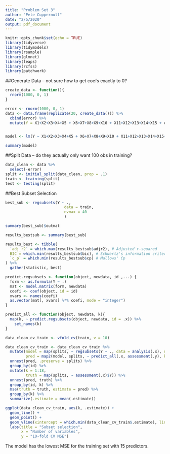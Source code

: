 ```yaml
---
title: "Problem Set 3"
author: "Pete Cuppernull"
date: "2/5/2020"
output: pdf_document
---
```


```r
knitr::opts_chunk$set(echo = TRUE)
library(tidyverse)
library(tidymodels)
library(rsample)
library(glmnet)
library(leaps)
library(rcfss)
library(patchwork)
```

##Generate Data -- not sure how to get coefs exactly to 0?
```r
create_data <- function(){
  rnorm(1000, 0, 1)
}

error <- rnorm(1000, 0, 1)
data <- data.frame(replicate(20, create_data())) %>%
  cbind(error) %>%
  mutate(Y = X1+X2+X3+X4+X5 + X6+X7+X8+X9+X10 + X11+X12+X13+X14+X15 + error)


model <- lm(Y ~ X1+X2+X3+X4+X5 + X6+X7+X8+X9+X10 + X11+X12+X13+X14+X15+X16+X17+X18+X19+X20, data = data)

summary(model)
```

##Split Data -- do they actually only want 100 obs in training?
```r
data_clean <- data %>%
  select(-error)
split <- initial_split(data_clean, prop = .1) 
train <- training(split)
test <- testing(split)
```

##Best Subset Selection
```r
best_sub <- regsubsets(Y ~ ., 
                          data = train, 
                          nvmax = 40 
                          )

summary(best_sub)$outmat 

results_bestsub <- summary(best_sub)

results_best <- tibble(
  `adj_r2` = which.max(results_bestsub$adjr2), # Adjusted r-squared
  BIC = which.min(results_bestsub$bic), # Schwartz's information criterion
  `c_p` = which.min(results_bestsub$cp) # Mallows' Cp
) %>%
  gather(statistic, best)

predict.regsubsets <- function(object, newdata, id ,...) {
  form <- as.formula(Y ~ .) 
  mat <- model.matrix(form, newdata)
  coefi <- coef(object, id = id)
  xvars <- names(coefi)
  as.vector(mat[, xvars] %*% coefi, mode = "integer")
}

predict_all <- function(object, newdata, k){
  map(k, ~ predict.regsubsets(object, newdata, id = .x)) %>%
    set_names(k)
}

data_clean_cv_train <- vfold_cv(train, v = 10)

data_clean_cv_train <- data_clean_cv_train %>%
  mutate(model = map(splits, ~ regsubsets(Y ~ ., data = analysis(.x), nvmax = 40)),
         pred = map2(model, splits, ~ predict_all(.x, assessment(.y), k = 1:18))) %>%
  unnest(pred, .preserve = splits) %>%
  group_by(id) %>%
  mutate(k = 1:18,
         truth = map(splits, ~ assessment(.x)$Y)) %>%
  unnest(pred, truth) %>%
  group_by(id, k) %>%
  mse(truth = truth, estimate = pred) %>%
  group_by(k) %>%
  summarize(.estimate = mean(.estimate))

ggplot(data_clean_cv_train, aes(k, .estimate)) +
  geom_line() +
  geom_point() +
  geom_vline(xintercept = which.min(data_clean_cv_train$.estimate), linetype = 2) +
  labs(title = "Subset selection",
       x = "Number of variables",
       y = "10-fold CV MSE")

```

The model has the lowest MSE for the training set with 15 predictors.

